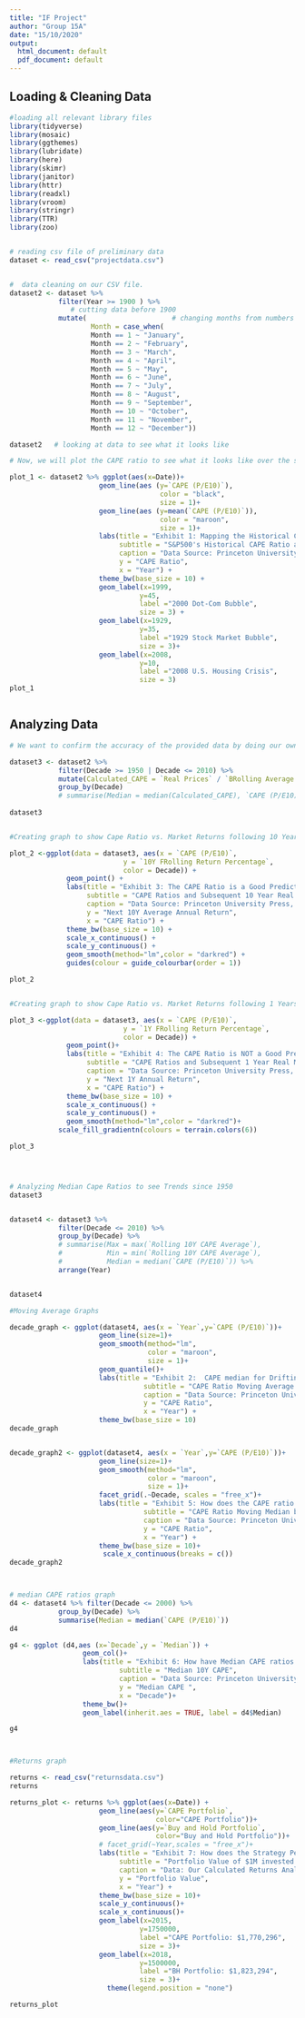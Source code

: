 ```yaml
---
title: "IF Project"
author: "Group 15A"
date: "15/10/2020"
output:
  html_document: default
  pdf_document: default
---
```




## Loading & Cleaning Data


```r

#loading all relevant library files
library(tidyverse)  
library(mosaic)
library(ggthemes)
library(lubridate)
library(here)
library(skimr)
library(janitor)
library(httr)
library(readxl)
library(vroom)
library(stringr)
library(TTR)
library(zoo)


# reading csv file of preliminary data
dataset <- read_csv("projectdata.csv")


#  data cleaning on our CSV file.
dataset2 <- dataset %>% 
            filter(Year >= 1900 ) %>%
               # cutting data before 1900
            mutate(                     # changing months from numbers to charachters
                    Month = case_when(
                    Month == 1 ~ "January",
                    Month == 2 ~ "February",
                    Month == 3 ~ "March",
                    Month == 4 ~ "April",
                    Month == 5 ~ "May",
                    Month == 6 ~ "June",
                    Month == 7 ~ "July",
                    Month == 8 ~ "August",
                    Month == 9 ~ "September",
                    Month == 10 ~ "October",
                    Month == 11 ~ "November",
                    Month == 12 ~ "December"))

dataset2   # looking at data to see what it looks like

# Now, we will plot the CAPE ratio to see what it looks like over the selected 70 year period.

plot_1 <- dataset2 %>% ggplot(aes(x=Date))+
                      geom_line(aes (y=`CAPE (P/E10)`),
                                     color = "black", 
                                     size = 1)+
                      geom_line(aes (y=mean(`CAPE (P/E10)`)),
                                     color = "maroon", 
                                     size = 1)+          
                      labs(title = "Exhibit 1: Mapping the Historical Cape Ratio", 
                           subtitle = "S&P500's Historical CAPE Ratio alongside Historical Average", 
                           caption = "Data Source: Princeton University Press, Robert J. Shiller ",
                           y = "CAPE Ratio",
                           x = "Year") +
                      theme_bw(base_size = 10) +
                      geom_label(x=1999,
                                y=45, 
                                label ="2000 Dot-Com Bubble", 
                                size = 3) +
                      geom_label(x=1929,
                                y=35, 
                                label ="1929 Stock Market Bubble", 
                                size = 3)+
                      geom_label(x=2008,
                                y=10, 
                                label ="2008 U.S. Housing Crisis", 
                                size = 3)
plot_1



```

## Analyzing Data 

```r

# We want to confirm the accuracy of the provided data by doing our own calculation on the CAPE ratio.

dataset3 <- dataset2 %>%  
            filter(Decade >= 1950 | Decade <= 2010) %>%
            mutate(Calculated_CAPE = `Real Prices` / `BRolling Average Real Earnings`) %>%
            group_by(Decade)
            # summarise(Median = median(Calculated_CAPE), `CAPE (P/E10)`,`Year`, `Decade`)
            
dataset3


#Creating graph to show Cape Ratio vs. Market Returns following 10 Years

plot_2 <-ggplot(data = dataset3, aes(x = `CAPE (P/E10)`, 
                            y = `10Y FRolling Return Percentage`, 
                            color = Decade)) +
              geom_point() +
              labs(title = "Exhibit 3: The CAPE Ratio is a Good Predictor of Long-Term Market Returns...", 
                   subtitle = "CAPE Ratios and Subsequent 10 Year Real Market Returns", 
                   caption = "Data Source: Princeton University Press, Robert J. Shiller", 
                   y = "Next 10Y Average Annual Return",
                   x = "CAPE Ratio") +
              theme_bw(base_size = 10) +
              scale_x_continuous() +
              scale_y_continuous() + 
              geom_smooth(method="lm",color = "darkred") +
              guides(colour = guide_colourbar(order = 1))

plot_2


#Creating graph to show Cape Ratio vs. Market Returns following 1 Years

plot_3 <-ggplot(data = dataset3, aes(x = `CAPE (P/E10)`, 
                            y = `1Y FRolling Return Percentage`, 
                            color = Decade)) +
              geom_point()+
              labs(title = "Exhibit 4: The CAPE Ratio is NOT a Good Predictor of Short-Term Market Returns...", 
                   subtitle = "CAPE Ratios and Subsequent 1 Year Real Market Returns", 
                   caption = "Data Source: Princeton University Press, Robert J. Shiller", 
                   y = "Next 1Y Annual Return",
                   x = "CAPE Ratio") +
              theme_bw(base_size = 10) +
              scale_x_continuous() +
              scale_y_continuous() + 
              geom_smooth(method="lm",color = "darkred")+
            scale_fill_gradientn(colours = terrain.colors(6))

plot_3





```




```r



# Analyzing Median Cape Ratios to see Trends since 1950
dataset3


dataset4 <- dataset3 %>%
            filter(Decade <= 2010) %>%
            group_by(Decade) %>%
            # summarise(Max = max(`Rolling 10Y CAPE Average`), 
            #           Min = min(`Rolling 10Y CAPE Average`), 
            #           Median = median(`CAPE (P/E10)`)) %>%
            arrange(Year)


dataset4

#Moving Average Graphs

decade_graph <- ggplot(dataset4, aes(x = `Year`,y=`CAPE (P/E10)`))+
                      geom_line(size=1)+
                      geom_smooth(method="lm", 
                                  color = "maroon", 
                                  size = 1)+
                      geom_quantile()+
                      labs(title = "Exhibit 2:  CAPE median for Drifting Valuations over the past 70 years", 
                                 subtitle = "CAPE Ratio Moving Average with Quantiles", 
                                 caption = "Data Source: Princeton University Press, Robert J. Shiller",
                                 y = "CAPE Ratio",
                                 x = "Year") +
                      theme_bw(base_size = 10)
decade_graph


decade_graph2 <- ggplot(dataset4, aes(x = `Year`,y=`CAPE (P/E10)`))+
                      geom_line(size=1)+
                      geom_smooth(method="lm", 
                                  color = "maroon", 
                                  size = 1)+
                      facet_grid(.~Decade, scales = "free_x")+
                      labs(title = "Exhibit 5: How does the CAPE ratio median change from decade to decade?", 
                                 subtitle = "CAPE Ratio Moving Median by Decades", 
                                 caption = "Data Source: Princeton University Press, Robert J. Shiller",
                                 y = "CAPE Ratio",
                                 x = "Year") +
                      theme_bw(base_size = 10)+
                       scale_x_continuous(breaks = c())
decade_graph2



# median CAPE ratios graph
d4 <- dataset4 %>% filter(Decade <= 2000) %>%
            group_by(Decade) %>%
            summarise(Median = median(`CAPE (P/E10)`)) 
d4

g4 <- ggplot (d4,aes (x=`Decade`,y = `Median`)) +
                  geom_col()+
                  labs(title = "Exhibit 6: How have Median CAPE ratios changed?", 
                           subtitle = "Median 10Y CAPE", 
                           caption = "Data Source: Princeton University Press, Robert J. Shiller ",
                           y = "Median CAPE ",
                           x = "Decade")+ 
                  theme_bw()+
                  geom_label(inherit.aes = TRUE, label = d4$Median)

g4




```

```r


#Returns graph

returns <- read_csv("returnsdata.csv")
returns

returns_plot <- returns %>% ggplot(aes(x=Date)) +
                      geom_line(aes(y=`CAPE Portfolio`, 
                                    color="CAPE Portfolio"))+
                      geom_line(aes(y=`Buy and Hold Portfolio`, 
                                    color="Buy and Hold Portfolio"))+
                      # facet_grid(~Year,scales = "free_x")+
                      labs(title = "Exhibit 7: How does the Strategy Perform?", 
                           subtitle = "Portfolio Value of $1M invested in CAPE Ratio Strategy vs. Buy & Hold Strategy", 
                           caption = "Data: Our Calculated Returns Analysis ",
                           y = "Portfolio Value",
                           x = "Year") +
                      theme_bw(base_size = 10)+
                      scale_y_continuous()+
                      scale_x_continuous()+
                      geom_label(x=2015,
                                y=1750000, 
                                label ="CAPE Portfolio: $1,770,296", 
                                size = 3)+
                      geom_label(x=2018,
                                y=1500000, 
                                label ="BH Portfolio: $1,823,294", 
                                size = 3)+ 
                        theme(legend.position = "none")

returns_plot

```